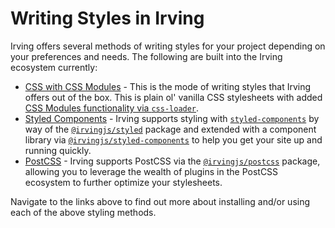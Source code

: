 <Meta title="Styling|Writing Styles in Irving" />

# Writing Styles in Irving
Irving offers several methods of writing styles for your project depending on your preferences and needs. The following are built into the Irving ecosystem currently:
* [CSS with CSS Modules](?path=/docs/styling-style-with-css--page) - This is the mode of writing styles that Irving offers out of the box. This is plain ol' vanilla CSS stylesheets with added [CSS Modules functionality via `css-loader`](https://webpack.js.org/loaders/css-loader/#modules).
* [Styled Components](?path=/docs/styling-style-with-styled-components--page) - Irving supports styling with [`styled-components`](https://styled-components.com/) by way of the [`@irvingjs/styled`](https://www.npmjs.com/package/@irvingjs/styled) package and extended with a component library via [`@irvingjs/styled-components`](https://www.npmjs.com/package/@irvingjs/styled-components) to help you get your site up and running quickly.
* [PostCSS](?path=/docs/styling-style-with-postcss--page) - Irving supports PostCSS via the [`@irvingjs/postcss`](https://www.npmjs.com/package/@irvingjs/postcss) package, allowing you to leverage the wealth of plugins in the PostCSS ecosystem to further optimize your stylesheets.

Navigate to the links above to find out more about installing and/or using each of the above styling methods.

